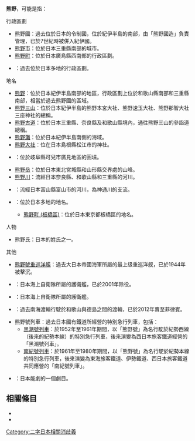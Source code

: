 {{disambig|cat=二字地名消歧義}}

'''熊野'''，可能是指：

; 行政區劃
* 熊野國：過去位於日本的令制國，位於紀伊半島的南部，由「熊野國造」負責管理，已於7世紀時被併入紀伊國。
* [[熊野市|熊野市]]：位於日本三重縣南部的城市。
* [[熊野町|熊野町]]：位於日本廣島縣西南部的行政區劃。
* {{Tsl|ja|熊野村}}：過去位於日本多地的行政區劃。

; 地名
* [[熊野|熊野]]：位於日本紀伊半島南部的地區，行政區劃上位於和歌山縣南部和三重縣南部，相當於過去熊野國的區域。
* [[熊野三山|熊野三山]]：位於日本紀伊半島的熊野本宮大社、熊野速玉大社、熊野那智大社三座神社的總稱。
* [[熊野古道|熊野古道]]：位於日本三重縣、奈良縣及和歌山縣境內，通往熊野三山的參詣道總稱。
* [[熊野灘|熊野灘]]：位於日本紀伊半島南側的海域。
* [[熊野大社|熊野大社]]：位在日本島根縣松江市的神社。
* {{Tsl|ja|熊野古墳}}：位於岐阜縣可兒市廣見地區的圓墳。
* [[藏王連峰|熊野岳]]：位於日本東北宮城縣和山形縣交界處的山峰。
* [[熊野川|熊野川]]：流經日本奈良縣、和歌山縣和三重縣的河川。
* {{Tsl|ja|熊野川 (富山県)|熊野川 (富山縣)}}：流經日本富山縣富山市的河川，為神通川的支流。
* {{Tsl|ja|熊野町_(曖昧さ回避)|熊野町 (消歧義)}}：位於日本多地的地名。
** [[熊野町_(板橋區)|熊野町 (板橋區)]]：位於日本東京都板橋區的地名。

; 人物
* 熊野氏：日本的姓氏之一。

; 其他
* [[熊野號重巡洋艦|熊野號重巡洋艦]]：過去大日本帝國海軍所屬的最上级重巡洋舰，已於1944年被擊沉。
* {{Tsl|ja|くまの (護衛艦)|熊野號護衛艦}}：日本海上自衛隊所屬的護衛艦，已於2001年除役。
* {{Tsl|ja|くまの (護衛艦・2代)|熊野號護衛艦 (第二代)}}：日本海上自衛隊所屬的護衛艦。
* {{Tsl|ja|フェリーくまの|熊野渡輪}}：過去南海渡輪行駛於和歌山與德島之間的渡輪，已於2012年賣至菲律賓。
* 熊野號列車：過去日本國有鐵道所經營的特別急行列車，包括：
** [[黑潮號列車|黑潮號列車]]：於1952年至1961年期間，以「熊野號」為名行駛於紀勢西線（後來的紀勢本線）的特別急行列車，後來演變為西日本旅客鐵道經營的「黑潮號列車」。
** [[南紀號列車|南紀號列車]]：於1961年至1980年期間，以「熊野號」為名行駛於紀勢本線的特別急行列車，後來演變為東海旅客鐵道、伊勢鐵道、西日本旅客鐵道共同應營的「南紀號列車」。
* {{Tsl|ja|熊野 (能)|熊野 (能劇)}}：日本能劇的一個劇目。

== 相關條目 ==

* {{Lookfrom|熊野}}
* {{Intitle|熊野}}

{{DEFAULTSORT:Kumano}}
[[Category:二字日本相關消歧義|Category:二字日本相關消歧義]]